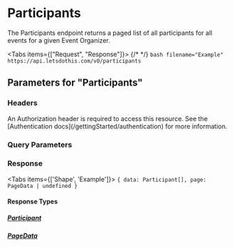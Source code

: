 


# Participants

The Participants endpoint returns a paged list of all participants for all events for a given Event Organizer.

<Tabs items={["Request", "Response"]}>
  {/* <!-- prettier-ignore --> */}
  <Tab>
    ```bash filename="Example"
      https://api.letsdothis.com/v0/participants
    ```
  </Tab>
  <Tab>
    <ExampleContent />
  </Tab>
</Tabs>

## Parameters for "Participants"

### Headers

<Parameter name="Authorization" type="string" required={true}>
  An Authorization header is required to access this resource. See the [Authentication
  docs](/gettingStarted/authentication) for more information.
</Parameter>

### Query Parameters

<DefaultQueryParameters />

### Response

<Tabs items={['Shape', 'Example']}>
  <Tab>
    ```
    {
      data: Participant[],
      page: PageData | undefined
    }
    ```
  </Tab>
  <Tab>
    <ExampleContent />
  </Tab>
</Tabs>

#### Response Types

##### [Participant](/common/participant)

<Participant />

##### [PageData](/common/pageData)

<PageData />
